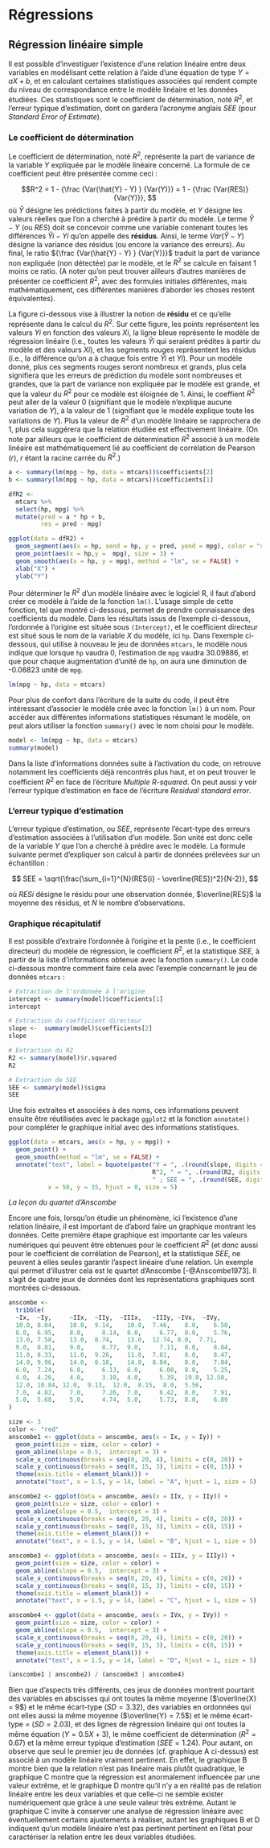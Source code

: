# Régressions
## Régression linéaire simple
Il est possible d'investiguer l'existence d'une relation linéaire entre deux variables en modélisant cette relation à l'aide d'une équation de type $Y = aX + b$, et en calculant certaines statistiques associées qui rendent compte du niveau de correspondance entre le modèle linéaire et les données étudiées. Ces statistiques sont le coefficient de détermination, noté $R^2$, et l'erreur typique d'estimation, dont on gardera l'acronyme anglais $SEE$ (pour *Standard Error of Estimate*).

### Le coefficient de détermination
Le coefficient de détermination, noté $R^2$, représente la part de variance de la variable $Y$ expliquée par le modèle linéaire concerné. La formule de ce coefficient peut être présentée comme ceci : 

$$R^2 = 1 - {\frac {Var(\hat{Y} - Y) } {Var(Y)}} = 1 - {\frac {Var(RES)} {Var(Y)}}, $$
où $\hat{Y}$ désigne les prédictions faites à partir du modèle, et $Y$ désigne les valeurs réelles que l'on a cherché à prédire à partir du modèle. Le terme $\hat{Y} - Y$ (ou $RES$) doit se concevoir comme une variable contenant toutes les différences $\hat{Y}{i} - Y{i}$ qu'on appelle des **résidus**. Ainsi, le terme ${Var(\hat{Y} - Y) }$ désigne la variance des résidus (ou encore la variance des erreurs). Au final, le ratio ${\frac {Var(\hat{Y} - Y) } {Var(Y)}}$ traduit la part de variance non expliquée (non détectée) par le modèle, et le $R^2$ se calcule en faisant 1 moins ce ratio. (A noter qu'on peut trouver ailleurs d'autres manières de présenter ce coefficient $R^2$, avec des formules initiales différentes, mais mathématiquement, ces différentes manières d'aborder les choses restent équivalentes).

La figure ci-dessous vise à illustrer la notion de **résidu** et ce qu'elle représente dans le calcul du $R^2$. Sur cette figure, les points représentent les valeurs $Y{i}$ en fonction des valeurs $X{i}$, la ligne bleue représente le modèle de régression linéaire (i.e., toutes les valeurs $\hat{Y}{i}$ qui seraient prédites à partir du modèle et des valeurs $X{i}$), et les segments rouges représentent les résidus (i.e., la différence qu'on a à chaque fois entre  $\hat{Y}{i}$ et $Y{i}$). Pour un modèle donné, plus ces segments rouges seront nombreux et grands, plus cela signifiera que les erreurs de prédiction du modèle sont nombreuses et grandes, que la part de variance non expliquée par le modèle est grande, et que la valeur du $R^2$ pour ce modèle est éloignée de 1. Ainsi, le coeffient $R^2$ peut aller de la valeur 0 (signifiant que le modèle n'explique aucune variation de $Y$), à la valeur de 1 (signifiant que le modèle explique toute les variations de $Y$). Plus la valeur de $R^2$ d'un modèle linéaire se rapprochera de 1, plus cela suggérera que la relation étudiée est effectivement linéaire. (On note par ailleurs que le coefficient de détermination $R^2$ associé à un modèle linéaire est mathématiquement lié au coefficient de corrélation de Pearson ($r$), $r$ étant la racine carrée du $R^2$.)

```{r graph see, echo = FALSE, message = FALSE, fig.align = "center"}
a <- summary(lm(mpg ~ hp, data = mtcars))$coefficients[2]
b <- summary(lm(mpg ~ hp, data = mtcars))$coefficients[1]

dfR2 <- 
  mtcars %>%
  select(hp, mpg) %>%
  mutate(pred = a * hp + b,
         res = pred - mpg)

ggplot(data = dfR2) +
  geom_segment(aes(x = hp, xend = hp, y = pred, yend = mpg), color = "red", size = 1) +
  geom_point(aes(x = hp,y =  mpg), size = 3) +
  geom_smooth(aes(x = hp, y = mpg), method = "lm", se = FALSE) +
  xlab("X") +
  ylab("Y")
```

Pour déterminer le $R^2$ d'un modèle linéaire avec le logiciel R, il faut d'abord créer ce modèle à l'aide de la fonction `lm()`. L'usage simple de cette fonction, tel que montré  ci-dessous, permet de prendre connaissance des coefficients du modèle. Dans les résultats issus de l'exemple ci-dessous, l'ordonnée à l'origine est située sous `(Intercept)`, et le coefficient directeur est situé sous le nom de la variable $X$ du modèle, ici `hp`. Dans l'exemple ci-dessous, qui utilise à nouveau le jeu de données `mtcars`, le modèle nous indique que lorsque `hp` vaudra 0, l'estimation de `mpg` vaudra 30.09886, et que pour chaque augmentation d'unité de `hp`, on aura une diminution de -0.06823 unité de `mpg`.

```{r linear model}
lm(mpg ~ hp, data = mtcars)
```

Pour plus de confort dans l'écriture de la suite du code, il peut être intéressant d'associer le modèle crée avec la fonction `lm()` à un nom. Pour accéder aux différentes informations statistiques résumant le modèle, on peut alors utiliser la fonction `summary()` avec le nom choisi pour le modèle.

```{r linear model summary}
model <- lm(mpg ~ hp, data = mtcars)
summary(model)
```

Dans la liste d'informations données suite à l'activation du code, on retrouve notamment les coefficients déjà rencontrés plus haut, et on peut trouver le coefficient $R^2$ en face de l'écriture *Multiple R-squared*. On peut aussi y voir l'erreur typique d'estimation en face de l'écriture *Residual standard error*. 

### L'erreur typique d'estimation
L'erreur typique d'estimation, ou $SEE$, représente l'écart-type des erreurs d'estimation associées à l'utilisation d'un modèle. Son unité est donc celle de la variable $Y$ que l'on a cherché à prédire avec le modèle. La formule suivante permet d'expliquer son calcul à partir de données prélevées sur un échantillon :

$$ SEE = \sqrt{\frac{\sum_{i=1}^{N}(RES{i} - \overline{RES})^2}{N-2}}, $$

où $RES{i}$ désigne le résidu pour une observation donnée, $\overline{RES}$ la moyenne des résidus, et $N$ le nombre d'observations.

### Graphique récapitulatif
Il est possible d'extraire l'ordonnée à l'origine et la pente (i.e., le coefficient directeur) du modèle de régression, le coefficient $R^2$, et la statistique $SEE$, à partir de la liste d'informations obtenue avec la fonction `summary()`. Le code ci-dessous montre comment faire cela avec l'exemple concernant le jeu de données `mtcars` :

```{r coefficients extraction}
# Extraction de l'ordonnée à l'origine
intercept <- summary(model)$coefficients[1]
intercept

# Extraction du coefficient directeur
slope <-  summary(model)$coefficients[2]
slope

# Extraction du R2
R2 <- summary(model)$r.squared
R2

# Extraction de SEE
SEE <- summary(model)$sigma
SEE
```

Une fois extraites et associées à des noms, ces informations peuvent ensuite être réutilisées avec le package `ggplot2` et la fonction `annotate()` pour compléter le graphique initial avec des informations statistiques.

```{r graph lin and stats, fig.align = "center", message = FALSE, warning = FALSE}
ggplot(data = mtcars, aes(x = hp, y = mpg)) +
  geom_point() +
  geom_smooth(method = "lm", se = FALSE) +
  annotate("text", label = bquote(paste("Y = ", .(round(slope, digits = 3)), "X + ", .(round(intercept, digits = 3)), " ; ",
                                        R^2, " = ", .(round(R2, digits = 3)), 
                                        " ; SEE = ", .(round(SEE, digits = 3)))), 
           x = 50, y = 35, hjust = 0, size = 5)
```

*La leçon du quartet d'Anscombe*

Encore une fois, lorsqu'on étudie un phénomène, ici l'existence d'une relation linéaire, il est important de d'abord faire un graphique montrant les données. Cette première étape graphique est importante car les valeurs numériques qui peuvent être obtenues pour le coefficient $R^2$ (et donc aussi pour le coefficient de corrélation de Pearson), et la statistique $SEE$, ne peuvent à elles seules garantir l'aspect linéaire d'une relation. Un exemple qui permet d'illustrer cela est le quartet d'Anscombe [-@Anscombe1973]. Il s'agit de quatre jeux de données dont les représentations graphiques sont montrées ci-dessous.

```{r anscombe quartet data, echo = FALSE, results = FALSE}
anscombe <- 
  tribble(
  ~Ix,  ~Iy,	 ~IIx,  ~IIy,  ~IIIx,	~IIIy, ~IVx,  ~IVy,
  10.0,	8.04,	 10.0,  9.14,	 10.0,	7.46,	 8.0,	 6.58,
  8.0,	6.95,	 8.0,	  8.14,	 8.0,	  6.77,	 8.0,	 5.76,
  13.0,	7.58,	 13.0,  8.74,	 13.0,	12.74, 8.0,	 7.71,
  9.0,	8.81,	 9.0,	  8.77,	 9.0,	  7.11,	 8.0,	 8.84,
  11.0,	8.33,	 11.0,  9.26,	 11.0,	7.81,	 8.0,	 8.47,
  14.0,	9.96,	 14.0,  8.10,	 14.0,	8.84,	 8.0,	 7.04,
  6.0,	7.24,	 6.0,	  6.13,	 6.0,	  6.08,	 8.0,	 5.25,
  4.0,	4.26,	 4.0,	  3.10,	 4.0,	  5.39,	 19.0, 12.50,
  12.0,	10.84, 12.0,  9.13,	 12.0, 	8.15,  8.0,	 5.56,
  7.0,	4.82,	 7.0,	  7.26,	 7.0,	  6.42,	 8.0,	 7.91,
  5.0,	5.68,	 5.0,	  4.74,	 5.0,	  5.73,	 8.0,	 6.89
)
```

```{r anscombe quartet graph, echo = FALSE, fig.align = "center"}
size <- 3
color <- "red"
anscombe1 <- ggplot(data = anscombe, aes(x = Ix, y = Iy)) + 
  geom_point(size = size, color = color) + 
  geom_abline(slope = 0.5,  intercept = 3) +
  scale_x_continuous(breaks = seq(0, 20, 4), limits = c(0, 20)) +
  scale_y_continuous(breaks = seq(0, 15, 3), limits = c(0, 15)) +
  theme(axis.title = element_blank()) +
  annotate("text", x = 1.5, y = 14, label = "A", hjust = 1, size = 5)

anscombe2 <- ggplot(data = anscombe, aes(x = IIx, y = IIy)) + 
  geom_point(size = size, color = color) + 
  geom_abline(slope = 0.5,  intercept = 3) +
  scale_x_continuous(breaks = seq(0, 20, 4), limits = c(0, 20)) +
  scale_y_continuous(breaks = seq(0, 15, 3), limits = c(0, 15)) +
  theme(axis.title = element_blank()) +
  annotate("text", x = 1.5, y = 14, label = "B", hjust = 1, size = 5)

anscombe3 <- ggplot(data = anscombe, aes(x = IIIx, y = IIIy)) + 
  geom_point(size = size, color = color) + 
  geom_abline(slope = 0.5,  intercept = 3) + 
  scale_x_continuous(breaks = seq(0, 20, 4), limits = c(0, 20)) +
  scale_y_continuous(breaks = seq(0, 15, 3), limits = c(0, 15)) +
  theme(axis.title = element_blank()) +
  annotate("text", x = 1.5, y = 14, label = "C", hjust = 1, size = 5)

anscombe4 <- ggplot(data = anscombe, aes(x = IVx, y = IVy)) + 
  geom_point(size = size, color = color) + 
  geom_abline(slope = 0.5,  intercept = 3) + 
  scale_x_continuous(breaks = seq(0, 20, 4), limits = c(0, 20)) +
  scale_y_continuous(breaks = seq(0, 15, 3), limits = c(0, 15)) +
  theme(axis.title = element_blank()) +
  annotate("text", x = 1.5, y = 14, label = "D", hjust = 1, size = 5)

(anscombe1 | anscombe2) / (anscombe3 | anscombe4) 
```

Bien que d'aspects très différents, ces jeux de données montrent pourtant des variables en abscisses qui ont toutes la même moyenne ($\overline{X} = 9$) et le même écart-type ($SD = 3.32$), des variables en ordonnées qui ont elles aussi la même moyenne ($\overline{Y} = 7.5$) et le même écart-type = ($SD = 2.03$), et des lignes de régression linéaire qui ont toutes la même équation ($Y = 0.5X + 3$), le même coefficient de détermination ($R^2 = 0.67$) et la même erreur typique d'estimation ($SEE = 1.24$). Pour autant, on observe que seul le premier jeu de données (cf. graphique A ci-dessus) est associé à un modèle linéaire vraiment pertinent. En effet, le graphique B montre bien que la relation n'est pas linéaire mais plutôt quadratique, le graphique C montre que la régression est anormalement influencée par une valeur extrême, et le graphique D montre qu'il n'y a en réalité pas de relation linéaire entre les deux variables et que celle-ci ne semble exister numériquement que grâce à une seule valeur très extrême. Autant le graphique C invite à conserver une analyse de régression linéaire avec éventuellement certains ajustements à réaliser, autant les graphiques B et D indiquent qu'un modèle linéaire n'est pas pertinent pertinent en l'état pour caractériser la relation entre les deux variables étudiées.


